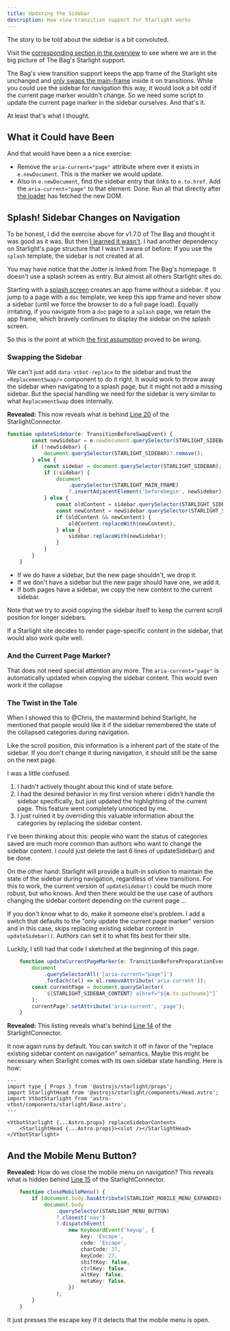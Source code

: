 ```yaml
---
title: Updating the Sidebar
description: How view transition support for Starlight works
---
```


The story to be told about the sidebar is a bit convoluted.

Visit the [corresponding section in the overview](/jotter/starlight/inner-workings/#handle-the-sidebar) to see where we are in  the big picture of The Bag's Starlight support.

The Bag's view transition support keeps the app frame of the Starlight site unchanged  and  [only swaps the main-frame](/jotter/starlight/inner-workings/app-state/) inside it on transitions. While you could  use the sidebar for navigation this way, it would look a bit odd if the current page marker wouldn't change. So we need some script to update the current page marker in the sidebar ourselves. And that's it.

At least that's what I thought.

## What it Could have Been
And that would have been a a nice exercise:
- Remove the `aria-current="page"` attribute where ever it exists in `e.newDocument`. This is  the marker we would update.
- Also in `e.newDocument`, find the sidebar entry that links to `e.to.href`. Add the  `aria-current="page"` to that element. Done.
Run all that directly after [the loader](/jotter/astro/loader-swap/#loader) has fetched the new DOM.

## Splash! Sidebar Changes on Navigation

To be honest, I did the exercise above for v1.7.0 of The Bag and thought it was good as it was. But then [I learned it wasn't](https://github.com/martrapp/astro-vtbot/issues/55).
I had another dependency on Starlight's page structure that I wasn't aware of before: If you use the `splash` template, the sidebar is not created at all.

You may have notice that the Jotter is linked from The Bag's homepage. It doesn't use a splash screen as entry. But almost all others Starlight sites do.


Starting with a [splash screen](/jotter/starlight/inner-workings/splash1/) creates an app frame without a sidebar. If you jump to a page with a `doc` template, we keep this app frame and never show a sidebar (until we force the browser to do a full page load). Equally irritating, if you navigate from a `doc` page to a `splash` page, we retain the app frame, which bravely continues to display the sidebar on the splash screen.

So this is the point at which [the first assumption](/jotter/starlight/inner-workings/app-state/#the-assumptions) proved to be wrong.

### Swapping the Sidebar

We can't just add `data-vtbot-replace` to the sidebar and trust the `<ReplacementSwap/>` component to do it right. It would work to throw away the sidebar when navigating to a splash page, but it might not add a missing sidebar.  But the special handling we need for the sidebar is very similar to what `ReplacementSwap` does internally.

**Revealed:** This now reveals what is behind [Line 20](/jotter/starlight/inner-workings/integration/#connecting-to-starlight) of the StarlightConnector.

```ts title="astro-vtbot/components/starlight/StarlightConnector.astro" showLineNumbers=false
function updateSidebar(e: TransitionBeforeSwapEvent) {
		const newSidebar = e.newDocument.querySelector(STARLIGHT_SIDEBAR);
		if (!newSidebar) {
			document.querySelector(STARLIGHT_SIDEBAR)?.remove();
		} else {
			const sidebar = document.querySelector(STARLIGHT_SIDEBAR);
			if (!sidebar) {
				document
					.querySelector(STARLIGHT_MAIN_FRAME)
					?.insertAdjacentElement('beforebegin', newSidebar);
			} else {
				const oldContent = sidebar.querySelector(STARLIGHT_SIDEBAR_CONTENT);
				const newContent = newSidebar.querySelector(STARLIGHT_SIDEBAR_CONTENT);
				if (oldContent && newContent) {
					oldContent.replaceWith(newContent);
				} else {
					sidebar.replaceWith(newSidebar);
				}
			}
		}
	}
```
- If we do have a sidebar, but the new page shouldn't, we drop it.
- If we don't have a sidebar but the new page should have one, we add it.
- If both pages have a sidebar, we copy the new content to the current sidebar.

Note that we try to avoid copying the sidebar itself to keep the current scroll position for longer sidebars.

If a Starlight site decides to render page-specific content in the sidebar, that would also work quite well.

### And the Current Page Marker?
That does not need special attention any more. The `aria-current="page"` is automatically updated when copying the sidebar content. This would even work if the collapse

### The Twist in the Tale

When I showed this to @Chris, the mastermind behind Starlight, he mentioned that people would like it if the sidebar remembered the state of the collapsed categories during navigation.

Like the scroll position, this information is a inherent part of the state of the sidebar. If you don't change it during navigation, it should still be the same on the next page.

I was a little confused.
1. I hadn't actively thought about this kind of state before.
2. I had the desired behavior in my first version where i didn't handle the sidebar specifically, but just updated the highlighting of the current page. This feature went completely unnoticed by me.
3. I just ruined it by overriding this valuable information about the categories by replacing the sidebar content.

I've been thinking about this: people who want the status of categories saved are much more common than authors who want to change the sidebar content. I could just delete the last 6 lines of updateSidebar() and be done.

On the other hand: Starlight will provide a built-in solution to maintain the state of the sidebar during navigation, regardless of view transitions. For this to work, the current version of `updateSidebar()` could be much more robust, but who knows. And then there would be the use case of authors changing the sidebar content depending on the current page &hellip;

If you don't know what to do, make it someone else's problem. I add a switch that defaults to the "only update the current page marker" version and in this case, skips replacing existing sidebar content in `updateSidebar()`. Authors can set it to what fits best for their site.

Luckily, I still had that code I sketched at the beginning of this page.

```ts title="astro-vtbot/components/starlight/StarlightConnector.astro"
	function updateCurrentPageMarker(e: TransitionBeforePreparationEvent) {
		document
			.querySelectorAll('[aria-current="page"]')
			.forEach((el) => el.removeAttribute('aria-current'));
		const currentPage = document.querySelector(
			`${STARLIGHT_SIDEBAR_CONTENT} a[href="${e.to.pathname}"]`
		);
		currentPage?.setAttribute('aria-current', 'page');
	}
```
**Revealed:** This listing reveals what's behind [Line 14](/jotter/starlight/inner-workings/integration/#connecting-to-starlight) of the StarlightConnector.

It now again runs by default. You can switch it off in favor of the "replace existing sidebar content on navigation" semantics. Maybe this might be necessary when Starlight comes with its own sidebar state handling. Here is how:

```astro title="./src/components/starlight/Head.astro" "replaceStarlightSidebar"
---
import type { Props } from '@astrojs/starlight/props';
import StarlightHead from '@astrojs/starlight/components/Head.astro';
import VtbotStarlight from 'astro-vtbot/components/starlight/Base.astro';
---

<VtbotStarlight {...Astro.props} replaceSidebarContent>
	<StarlightHead {...Astro.props}><slot /></StarlightHead>
</VtbotStarlight>
```

## And the Mobile Menu Button?

**Revealed:** How do we close the mobile menu on navigation? This reveals what is hidden behind [Line 15](/jotter/starlight/inner-workings/integration/#connecting-to-starlight) of the StarlightConnector.

```ts title="astro-vtbot/components/starlight/StarlightConnector.astro" showLineNumbers=false
	function closeMobileMenu() {
		if (document.body.hasAttribute(STARLIGHT_MOBILE_MENU_EXPANDED)) {
			document.body
				.querySelector(STARLIGHT_MENU_BUTTON)
				?.closest('nav')
				?.dispatchEvent(
					new KeyboardEvent('keyup', {
						key: 'Escape',
						code: 'Escape',
						charCode: 27,
						keyCode: 27,
						shiftKey: false,
						ctrlKey: false,
						altKey: false,
						metaKey: false,
					})
				);
		}
	}
```
It just presses the escape key if it detects that the mobile menu is open.

